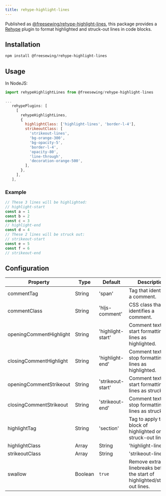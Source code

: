 ```yaml
---
title: rehype-highlight-lines
---
```


Published as [@freesewing/rehype-highlight-lines][1], this package provides
a [Rehype](https://github.com/rehypejs/rehype)
plugin to format highlighted and struck-out lines in code blocks.

## Installation

```sh
npm install @freesewing/rehype-highlight-lines
```

## Usage

In NodeJS:
```js
import rehypeHighlightLines from @freesewing/rehype-highlight-lines

...
   rehypePlugins: [
     [
       rehypeHighlightLines,
       {
         highlightClass: ['highlight-lines', 'border-l-4'],
         strikeoutClass: [
           'strikeout-lines',
           'bg-orange-300',
           'bg-opacity-5',
           'border-l-4',
           'opacity-80',
           'line-through',
           'decoration-orange-500',
         ],
       },
     ],
   ],
```

### Example

```js
// These 3 lines will be highlighted:
// highlight-start
const a = 1
const b = 2
const c = 3
// highlight-end
const d = 4
// These 2 lines will be struck out:
// strikeout-start
const e = 5
const f = 6
// strikeout-end
```

## Configuration

| Property | Type | Default | Description |
|----------|------|---------|-------|
| commentTag | String | 'span' | Tag that identifies a comment.   |
| commentClass | String | 'hljs-comment' | CSS class that identifies a comment.|
| openingCommentHighlight | String | 'highlight-start' | Comment text to start formatting lines as highlighted. |
| closingCommentHighlight | String | 'highlight-end' | Comment text to stop formatting lines as highlighted. |
| openingCommentStrikeout | String | 'strikeout-start' | Comment text to start formatting lines as struck-out. |
| closingCommentStrikeout | String | 'strikeout-end' | Comment text to stop formatting lines as struck-out. |
| highlightTag | String | 'section' | Tag to apply to the block of highlighted or struck-out lines. |
| highlightClass | Array|String | 'highlight-lines' | CSS classes to apply to highlighted lines. |
| strikeoutClass | Array|String | 'strikeout-lines' | CSS classes to apply to struck-out lines. |
| swallow | Boolean | `true` | Remove extra linebreaks before the start of highlighted/struck-out lines. |


[1]: https://www.npmjs.com/package/@freesewing/rehype-highlight-lines
